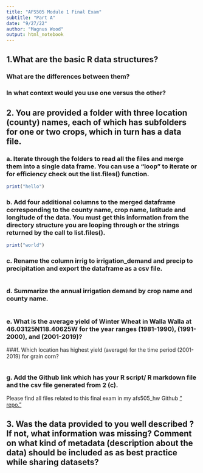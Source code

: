 ```yaml
---
title: "AFS505 Module 1 Final Exam"
subtitle: "Part A"
date: "9/27/22"
author: "Magnus Wood"
output: html_notebook
---
```

## 1.What are the basic R data structures? 
### What are the differences between them? 
### In what context would you use one versus the other?


## 2. You are provided a folder with three location (county) names, each of which has subfolders for one or two crops, which in turn has a data file.{.tabset}

### a. Iterate through the folders to read all the files and merge them into a single data frame. You can use a “loop” to iterate or for efficiency check out the list.files() function. 

```r
print("hello")
```

### b. Add four additional columns to the merged dataframe corresponding to the county name, crop name, latitude and longitude of the data. You must get this information from the directory structure you are looping through or the strings returned by the call to list.files().

```r
print("world")
```

### c. Rename the column irrig to irrigation_demand and precip to precipitation and export the dataframe as a csv file.
```r

```


### d. Summarize the annual irrigation demand by crop name and county name.
```r

```

### e. What is the average yield of Winter Wheat in Walla Walla at 46.03125N118.40625W for the year ranges (1981-1990), (1991-2000), and (2001-2019)?
###f. Which location has highest yield (average) for the time period (2001-2019) for grain corn?
```r

```

### g. Add the Github link which has your R script/ R markdown file and the csv file generated from 2 (c).


Please find all files related to this final exam in my afs505_hw Github [" repo."](https://www.github.com/fieryWalrus1002/afs505_hw/final/)






## 3. Was the data provided to you well described ? If not, what information was missing? Comment on what kind of metadata (description about the data) should be included as as best practice while sharing datasets?
